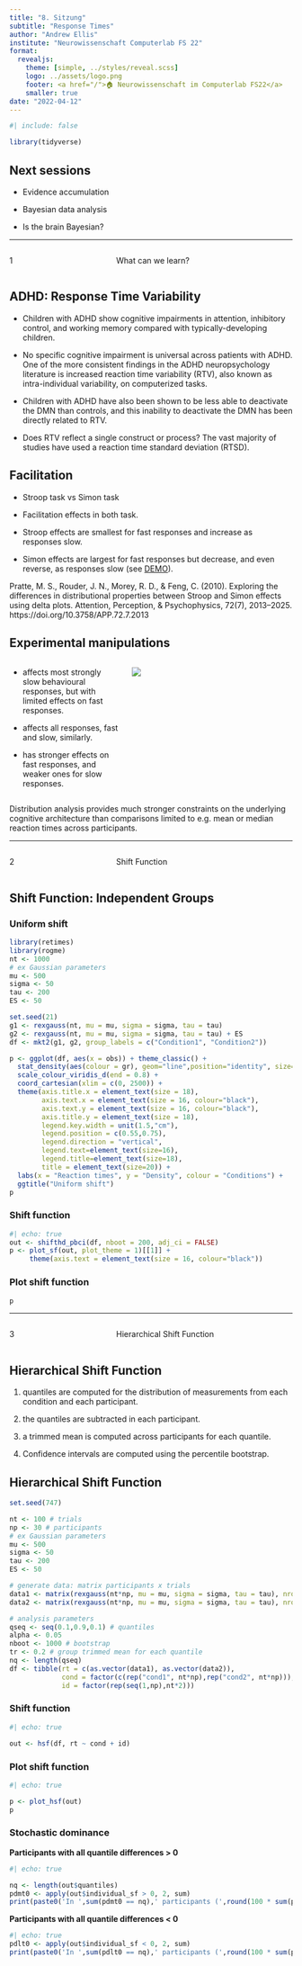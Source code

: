 ```yaml
---
title: "8. Sitzung"
subtitle: "Response Times"
author: "Andrew Ellis"
institute: "Neurowissenschaft Computerlab FS 22"
format:
  revealjs:
    theme: [simple, ../styles/reveal.scss]
    logo: ../assets/logo.png
    footer: <a href="/">🏠 Neurowissenschaft im Computerlab FS22</a>
    smaller: true
date: "2022-04-12"
---
```


```r
#| include: false

library(tidyverse)
```

## Next sessions

- Evidence accumulation

- Bayesian data analysis

- Is the brain Bayesian?

---

:::: {.columns}
::: {.column width="35%"}
::: {.topic-number}
1
:::
:::
::: {.column width="65%"}
::: {.topic-text}
What can we learn?
:::
:::
::::

## ADHD: Response Time Variability

- Children with ADHD show cognitive impairments in attention, inhibitory control, and working memory compared with typically-developing children.

- No specific cognitive impairment is universal across patients with ADHD. One of the more consistent findings in the ADHD neuropsychology literature is increased reaction time variability (RTV), also known as intra-individual variability, on computerized tasks.

- Children with ADHD have also been shown to be less able to deactivate the DMN than controls, and this inability to deactivate the DMN has been directly related to RTV.

- Does RTV reflect a single construct or process? The vast majority of studies have used a reaction time standard deviation (RTSD).

## Facilitation

- Stroop task vs Simon task

- Facilitation effects in both task.

- Stroop effects are smallest for fast responses and increase as responses slow. 

- Simon effects are largest for fast responses but decrease, and even reverse, as responses slow (see [DEMO](https://www.psytoolkit.org/experiment-library/simon.html)).

Pratte, M. S., Rouder, J. N., Morey, R. D., & Feng, C. (2010). Exploring the differences in distributional properties between Stroop and Simon effects using delta plots. Attention, Perception, & Psychophysics, 72(7), 2013–2025. https://doi.org/10.3758/APP.72.7.2013

## Experimental manipulations

:::: {.columns}
::: {.column width="40%"}

- affects most strongly slow behavioural responses, but with limited effects on fast responses.

- affects all responses, fast and slow, similarly.

- has stronger effects on fast responses, and weaker ones for slow responses.

:::
::: {.column width="58%"}

![](../assets/images/manipulations.png)

:::
::::

Distribution analysis provides much stronger constraints on the underlying cognitive architecture than comparisons limited to e.g. mean or median reaction times across participants.

---

:::: {.columns}
::: {.column width="35%"}
::: {.topic-number}
2
:::
:::
::: {.column width="65%"}
::: {.topic-text}
Shift Function
:::
:::
::::

## Shift Function: Independent Groups

::: {.panel-tabset}

### Uniform shift

```r
library(retimes)
library(rogme)
nt <- 1000
# ex Gaussian parameters
mu <- 500
sigma <- 50
tau <- 200
ES <- 50

set.seed(21)
g1 <- rexgauss(nt, mu = mu, sigma = sigma, tau = tau) 
g2 <- rexgauss(nt, mu = mu, sigma = sigma, tau = tau) + ES
df <- mkt2(g1, g2, group_labels = c("Condition1", "Condition2"))

p <- ggplot(df, aes(x = obs)) + theme_classic() + 
  stat_density(aes(colour = gr), geom="line",position="identity", size=1) +
  scale_colour_viridis_d(end = 0.8) +
  coord_cartesian(xlim = c(0, 2500)) +
  theme(axis.title.x = element_text(size = 18),
        axis.text.x = element_text(size = 16, colour="black"),
        axis.text.y = element_text(size = 16, colour="black"),
        axis.title.y = element_text(size = 18),
        legend.key.width = unit(1.5,"cm"),
        legend.position = c(0.55,0.75),
        legend.direction = "vertical",
        legend.text=element_text(size=16),
        legend.title=element_text(size=18),
        title = element_text(size=20)) +
  labs(x = "Reaction times", y = "Density", colour = "Conditions") +
  ggtitle("Uniform shift")
p
```

### Shift function

::: {.larger}

```r
#| echo: true
out <- shifthd_pbci(df, nboot = 200, adj_ci = FALSE)
p <- plot_sf(out, plot_theme = 1)[[1]] + 
     theme(axis.text = element_text(size = 16, colour="black"))
```

:::

### Plot shift function

```r
p
```

:::

---

:::: {.columns}
::: {.column width="35%"}
::: {.topic-number}
3
:::
:::
::: {.column width="65%"}
::: {.topic-text}
Hierarchical Shift Function
:::
:::
::::

## Hierarchical Shift Function

1) quantiles are computed for the distribution of measurements from each condition and each participant.

2) the quantiles are subtracted in each participant.

3) a trimmed mean is computed across participants for each quantile.

4) Confidence intervals are computed using the percentile bootstrap.

## Hierarchical Shift Function

```r
set.seed(747)

nt <- 100 # trials
np <- 30 # participants
# ex Gaussian parameters
mu <- 500
sigma <- 50
tau <- 200
ES <- 50

# generate data: matrix participants x trials
data1 <- matrix(rexgauss(nt*np, mu = mu, sigma = sigma, tau = tau), nrow = np)
data2 <- matrix(rexgauss(nt*np, mu = mu, sigma = sigma, tau = tau), nrow = np) + ES

# analysis parameters
qseq <- seq(0.1,0.9,0.1) # quantiles
alpha <- 0.05
nboot <- 1000 # bootstrap
tr <- 0.2 # group trimmed mean for each quantile
nq <- length(qseq)
df <- tibble(rt = c(as.vector(data1), as.vector(data2)),
             cond = factor(c(rep("cond1", nt*np),rep("cond2", nt*np))),
             id = factor(rep(seq(1,np),nt*2)))
```

::: {.panel-tabset}

### Shift function

::: {.larger}

```r
#| echo: true

out <- hsf(df, rt ~ cond + id)
```

:::

### Plot shift function

::: {.width-80}

```r
#| echo: true

p <- plot_hsf(out)
p
```

:::

### Stochastic dominance

**Participants with all quantile differences > 0**

```r
#| echo: true

nq <- length(out$quantiles)
pdmt0 <- apply(out$individual_sf > 0, 2, sum)
print(paste0('In ',sum(pdmt0 == nq),' participants (',round(100 * sum(pdmt0 == nq) / np, digits = 1),'%), all quantile differences are more than to zero'))
```

**Participants with all quantile differences < 0**

```r
#| echo: true
pdlt0 <- apply(out$individual_sf < 0, 2, sum)
print(paste0('In ',sum(pdlt0 == nq),' participants (',round(100 * sum(pdlt0 == nq) / np, digits = 1),'%), all quantile differences are less than to zero'))
```

:::